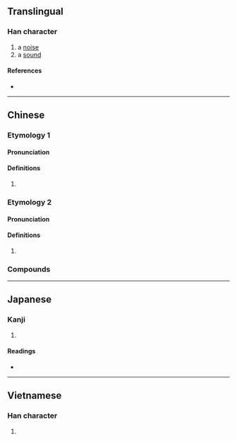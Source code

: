 {{character info/new}}
==Translingual==

===Han character===
{{Han char|rn=30|rad=口|as=06|sn=9|four=64011|canj=RJKP|ids=⿰口老}}

# a [[noise]]
# a [[sound]]

====References====
* {{Han ref|kx=0188.090|dkj=03578|dj=0407.090|hdz=10612.060|uh=54BE|ud=21694|bh=CE4C|bd=52812}}

----

==Chinese==
{{zh-forms}}

===Etymology 1===

====Pronunciation====
{{zh-pron
|m=lǎo
|c=lou5
|j=lau2
|w=3lau
|cat=part
}}

====Definitions====
{{zh-hanzi}}

# {{rfdef|zh}}

===Etymology 2===

====Pronunciation====
{{zh-pron
|mn=ló
|cat=
}}

====Definitions====
{{zh-hanzi}}

# {{zh-only|呵咾}}

===Compounds===
{{zh-der|咕咾肉}}

----

==Japanese==

===Kanji===
{{ja-kanji|grade=|rs=口06}}

# {{defn|lang=ja|sort=口06}}

====Readings====
* {{ja-readings
|goon=ろう
|kanon=ろう
|kun=こえ}}

----

==Vietnamese==

===Han character===
{{vi-hantu|[[láo]], [[rảu]], [[làu]]|rs=口06}}

# {{defn|lang=vi}}